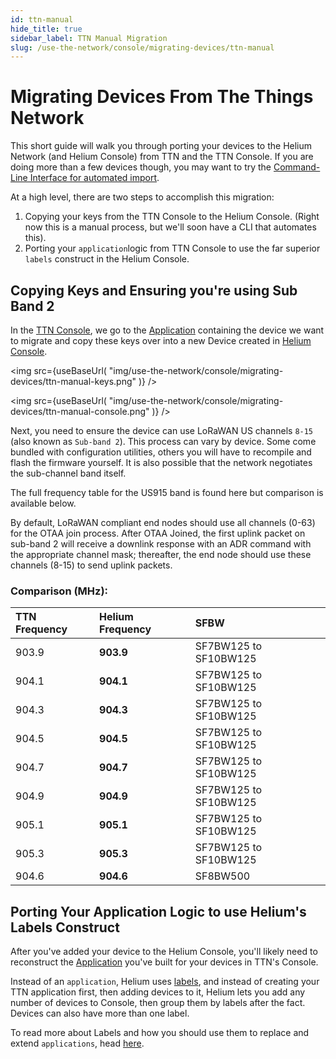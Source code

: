 ```yaml
---
id: ttn-manual
hide_title: true
sidebar_label: TTN Manual Migration
slug: /use-the-network/console/migrating-devices/ttn-manual
---
```



# Migrating Devices From The Things Network

This short guide will walk you through porting your devices to the Helium
Network \(and Helium Console\) from TTN and the TTN Console. If you are doing
more than a few devices though, you may want to try the
[Command-Line Interface for automated import](https://developer.helium.com/console/cli#ttn-import).

At a high level, there are two steps to accomplish this migration:

1. Copying your keys from the TTN Console to the Helium Console. \(Right now
   this is a manual process, but we'll soon have a CLI that automates this\).
2. Porting your `application`logic from TTN Console to use the far superior
   `labels` construct in the Helium Console.

## Copying Keys and Ensuring you're using Sub Band 2

In the [TTN Console](https://console.thethingsnetwork.org/), we go to the
[Application](https://console.thethingsnetwork.org/applications) containing the
device we want to migrate and copy these keys over into a new Device created in
[Helium Console](https://console.helium.com).

<img
  src={useBaseUrl(
    "img/use-the-network/console/migrating-devices/ttn-manual-keys.png"
  )}
/>

<img
  src={useBaseUrl(
    "img/use-the-network/console/migrating-devices/ttn-manual-console.png"
  )}
/>

Next, you need to ensure the device can use LoRaWAN US channels `8-15` \(also
known as `Sub-band 2`\). This process can vary by device. Some come bundled with
configuration utilities, others you will have to recompile and flash the
firmware yourself. It is also possible that the network negotiates the
sub-channel band itself.

The full frequency table for the US915 band is found here but comparison is
available below.

By default, LoRaWAN compliant end nodes should use all channels \(0-63\) for the
OTAA join process. After OTAA Joined, the first uplink packet on sub-band 2 will
receive a downlink response with an ADR command with the appropriate channel
mask; thereafter, the end node should use these channels \(8-15\) to send uplink
packets.

### Comparison \(MHz\):

| **TTN Frequency** | **Helium Frequency** | **SFBW**              |
| :---------------- | :------------------- | :-------------------- |
| 903.9             | **903.9**            | SF7BW125 to SF10BW125 |
| 904.1             | **904.1**            | SF7BW125 to SF10BW125 |
| 904.3             | **904.3**            | SF7BW125 to SF10BW125 |
| 904.5             | **904.5**            | SF7BW125 to SF10BW125 |
| 904.7             | **904.7**            | SF7BW125 to SF10BW125 |
| 904.9             | **904.9**            | SF7BW125 to SF10BW125 |
| 905.1             | **905.1**            | SF7BW125 to SF10BW125 |
| 905.3             | **905.3**            | SF7BW125 to SF10BW125 |
| 904.6             | **904.6**            | SF8BW500              |

## Porting Your Application Logic to use Helium's Labels Construct

After you've added your device to the Helium Console, you'll likely need to
reconstruct the
[Application](https://www.thethingsnetwork.org/docs/applications/) you've built
for your devices in TTN's Console.

Instead of an `application`, Helium uses [labels](../labels), and instead of
creating your TTN application first, then adding devices to it, Helium lets you
add any number of devices to Console, then group them by labels after the fact.
Devices can also have more than one label.

To read more about Labels and how you should use them to replace and extend
`applications`, head [here](../labels).
